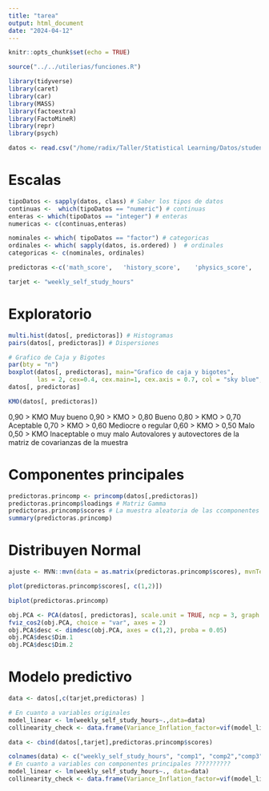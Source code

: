 ```yaml
---
title: "tarea"
output: html_document
date: "2024-04-12"
---
```


```r
knitr::opts_chunk$set(echo = TRUE)
```

```r
source("../../utilerias/funciones.R")
```

```r
library(tidyverse)
library(caret)
library(car)
library(MASS)
library(factoextra)
library(FactoMineR)
library(repr)
library(psych)
```



```r
datos <- read.csv("/home/radix/Taller/Statistical Learning/Datos/student-scores/student-scores.csv")
```

# Escalas
```r
tipoDatos <- sapply(datos, class) # Saber los tipos de datos
continuas <-  which(tipoDatos == "numeric") # continuas
enteras <- which(tipoDatos == "integer") # enteras
numericas <- c(continuas,enteras)

nominales <- which( tipoDatos == "factor") # categoricas
ordinales <- which( sapply(datos, is.ordered) )  # ordinales
categoricas <- c(nominales, ordinales)
```

```r
predictoras <-c('math_score',	'history_score',	'physics_score',	'chemistry_score',	'biology_score',	'english_score',	'geography_score')

tarjet <- "weekly_self_study_hours"
```

# Exploratorio
```r
multi.hist(datos[, predictoras]) # Histogramas
pairs(datos[, predictoras]) # Dispersiones

# Grafico de Caja y Bigotes
par(bty = "n")
boxplot(datos[, predictoras], main="Grafico de caja y bigotes",  
        las = 2, cex=0.4, cex.main=1, cex.axis = 0.7, col = "sky blue", border= "black");grid()
datos[, predictoras]
```


```r
KMO(datos[, predictoras])
```

0,90 > KMO Muy bueno 0,90 > KMO > 0,80 Bueno 0,80 > KMO > 0,70 Aceptable 0,70 > KMO > 0,60 Mediocre o regular 0,60 > KMO > 0,50 Malo 0,50 > KMO Inaceptable o muy malo Autovalores y autovectores de la matriz de covarianzas de la muestra

# Componentes principales
```r
predictoras.princomp <- princomp(datos[,predictoras])
predictoras.princomp$loadings # Matriz Gamma
predictoras.princomp$scores # La muestra aleatoria de las ccomponentes ppales
summary(predictoras.princomp)

```

# Distribuyen Normal
```r
ajuste <- MVN::mvn(data = as.matrix(predictoras.princomp$scores), mvnTest="hz", multivariateOutlierMethod="quan")
```

```r
plot(predictoras.princomp$scores[, c(1,2)])
```

```r
biplot(predictoras.princomp)
```

```r
obj.PCA <- PCA(datos[, predictoras], scale.unit = TRUE, ncp = 3, graph = TRUE)
fviz_cos2(obj.PCA, choice = "var", axes = 2)
obj.PCA$desc <- dimdesc(obj.PCA, axes = c(1,2), proba = 0.05)
obj.PCA$desc$Dim.1
obj.PCA$desc$Dim.2
```

# Modelo predictivo
```r

data <- datos[,c(tarjet,predictoras) ]

# En cuanto a variables originales
model_linear <- lm(weekly_self_study_hours~.,data=data)
collinearity_check <- data.frame(Variance_Inflation_factor=vif(model_linear));collinearity_check

data <- cbind(datos[,tarjet],predictoras.princomp$scores)

colnames(data) <- c("weekly_self_study_hours", "comp1", "comp2","comp3","comp4","comp5","comp6","comp7")
# En cuanto a variables con componentes principales ??????????
model_linear <- lm(weekly_self_study_hours~., data=data)
collinearity_check <- data.frame(Variance_Inflation_factor=vif(model_linear));collinearity_check


```



